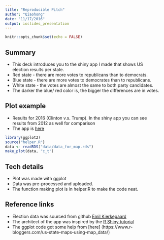 ```yaml
---
title: "Reproducible Pitch"
author: "Qiaohong"
date: "11/17/2016"
output: ioslides_presentation
---
```


```r
knitr::opts_chunk$set(echo = FALSE)
```


## Summary

* This deck introduces you to the shiny app I made that shows US election results per state.
* Red state - there are more votes to republicans than to democrats.
* Blue state - there are more votes to democrates than to republicans.
* White state - the votes are almost the same to both party candidates.
* The darker the blue/ red color is, the bigger the differences are in votes.

## Plot example
* Results for 2016 (Clinton v.s. Trump). In the shiny app you can see results from 2012 as well for comparison
* The app is [here](https://ciao.shinyapps.io/coursera_assignment/)
```r
library(ggplot2)
source("helper.R")
data <- readRDS("data/data_for_map.rds")
make_plot(data, "c_t")
```

## Tech details
* Plot was made with ggplot
* Data was pre-processed and uploaded.
* The function making plot is in helper.R to make the code neat.

## Reference links
* Election data was sourced from github [Emil Kierkegaard](https://github.com/Deleetdk/USA.county.data)
* The architect of the app was inspired by the [R Shiny tutorial](http://shiny.rstudio.com/tutorial/lesson5/)
* The ggplot code got some help from [here] (https://www.r-bloggers.com/us-state-maps-using-map_data/)
